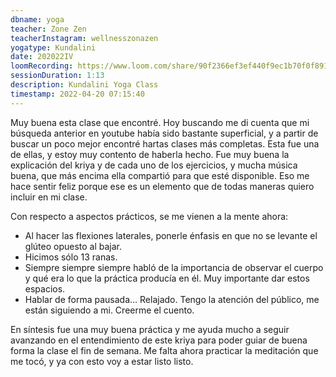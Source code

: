```yaml
---
dbname: yoga
teacher: Zone Zen
teacherInstagram: wellnesszonazen
yogatype: Kundalini
date: 202022IV
loomRecording: https://www.loom.com/share/90f2366ef3ef440f9ec1b70f0f891ff9
sessionDuration: 1:13
description: Kundalini Yoga Class
timestamp: 2022-04-20 07:15:40
---
```


Muy buena esta clase que encontré. Hoy buscando me di cuenta que mi búsqueda anterior en youtube había sido bastante superficial, y a partir de buscar un poco mejor encontré hartas clases más completas. Esta fue una de ellas, y estoy muy contento de haberla hecho. Fue muy buena la explicación del kriya y de cada uno de los ejercicios, y mucha música buena, que más encima ella compartió para que esté disponible. Eso me hace sentir feliz porque ese es un elemento que de todas maneras quiero incluir en mi clase.

Con respecto a aspectos prácticos, se me vienen a la mente ahora:

- Al hacer las flexiones laterales, ponerle énfasis en que no se levante el glúteo opuesto al bajar.
- Hicimos sólo 13 ranas.
- Siempre siempre siempre habló de la importancia de observar el cuerpo y qué era lo que la práctica producía en él. Muy importante dar estos espacios.
- Hablar de forma pausada... Relajado. Tengo la atención del público, me están siguiendo a mi. Creerme el cuento.

En síntesis fue una muy buena práctica y me ayuda mucho a seguir avanzando en el entendimiento de este kriya para poder guiar de buena forma la clase el fin de semana. Me falta ahora practicar la meditación que me tocó, y ya con esto voy a estar listo listo.
